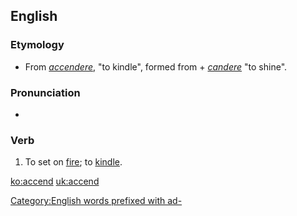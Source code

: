 ==English==

===Etymology===
* From {{etyl|la|en}} ''[[accendere]]'', "to kindle", formed from ''{{term|ad-|lang=la}}'' + ''[[candere]]'' "to shine".

===Pronunciation===
* {{IPA|[ækˈsɛnd]}}

===Verb===
{{en-verb}}

# {{context|transitive|obsolete}} To set on [[fire]]; to [[kindle]].

[[Category:English words prefixed with ad-]]

[[ko:accend]]
[[uk:accend]]